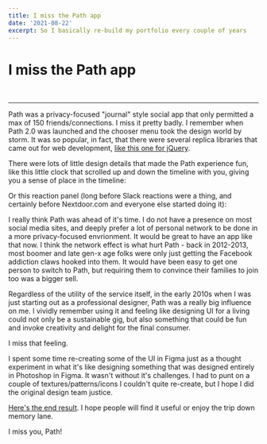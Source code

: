 ```yaml
---
title: I miss the Path app
date: '2021-08-22'
excerpt: So I basically re-build my portfolio every couple of years
---
```


# I miss the Path app

<br />

---

Path was a privacy-focused "journal" style social app that only permitted a max of 150 friends/connections. I miss it pretty badly. I remember when Path 2.0 was launched and the chooser menu took the design world by storm. It was so popular, in fact, that there were several replica libraries that came out for web development, [like this one for jQuery](https://github.com/peachananr/wheel-menu).

There were lots of little design details that made the Path experience fun, like this little clock that scrolled up and down the timeline with you, giving you a sense of place in the timeline:

<CustomImage publicId="path/clock.png" width={641} height={961} mdx />

Or this reaction panel (long before Slack reactions were a thing, and certainly before Nextdoor.com and everyone else started doing it):

<CustomImage publicId="path/reaction.png" width={641} height={961} mdx />

I really think Path was ahead of it's time. I do not have a presence on most social media sites, and deeply prefer a lot of personal network to be done in a more privacy-focused envrionment. It would be great to have an app like that now. I think the network effect is what hurt Path - back in 2012-2013, most boomer and late gen-x age folks were only just getting the Facebook addiction claws hooked into them. It would have been easy to get one person to switch to Path, but requiring them to convince their families to join too was a bigger sell.

Regardless of the utility of the service itself, in the early 2010s when I was just starting out as a professional designer, Path was a really big influence on me. I vividly remember using it and feeling like designing UI for a living could not only be a sustainable gig, but also something that could be fun and invoke creativity and delight for the final consumer.

I miss that feeling.

I spent some time re-creating some of the UI in Figma just as a thought experiment in what it's like designing something that was designed entirely in Photoshop in Figma. It wasn't without it's challenges. I had to punt on a couple of textures/patterns/icons I couldn't quite re-create, but I hope I did the original design team justice.

[Here's the end result](https://www.figma.com/community/file/1143601088358298603). I hope people will find it useful or enjoy the trip down memory lane.

I miss you, Path!
